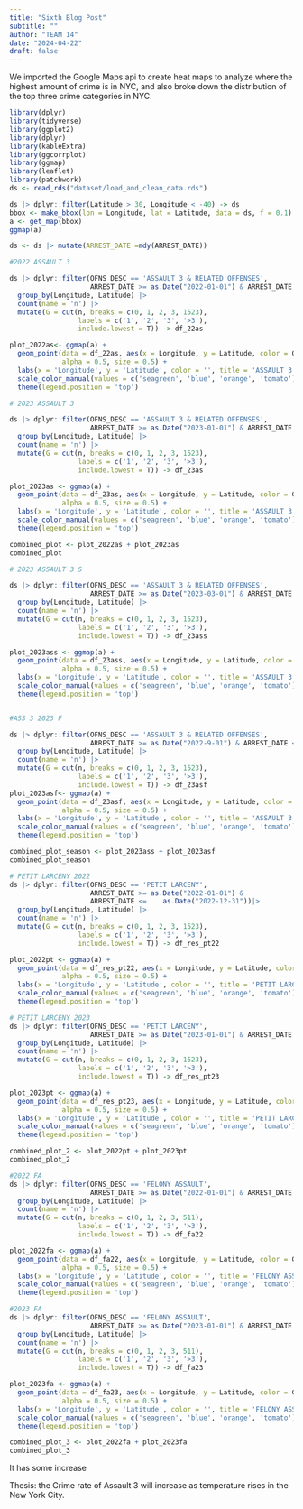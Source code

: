 ```yaml
---
title: "Sixth Blog Post"
subtitle: ""
author: "TEAM 14"
date: "2024-04-22"
draft: false
---
```


We imported the Google Maps api to create heat maps to analyze where the highest amount of crime is in NYC, and also broke down the distribution of the top three crime categories in NYC.
```r
library(dplyr)
library(tidyverse) 
library(ggplot2)
library(dplyr)
library(kableExtra)
library(ggcorrplot)
library(ggmap)
library(leaflet)
library(patchwork)
ds <- read_rds("dataset/load_and_clean_data.rds")
```

```r
ds |> dplyr::filter(Latitude > 30, Longitude < -40) -> ds
bbox <- make_bbox(lon = Longitude, lat = Latitude, data = ds, f = 0.1)
a <- get_map(bbox)
ggmap(a)

ds <- ds |> mutate(ARREST_DATE =mdy(ARREST_DATE))
```



```r
#2022 ASSAULT 3

ds |> dplyr::filter(OFNS_DESC == 'ASSAULT 3 & RELATED OFFENSES',
                    ARREST_DATE >= as.Date("2022-01-01") & ARREST_DATE <= as.Date("2022-12-31"))|>
  group_by(Longitude, Latitude) |>
  count(name = 'n') |> 
  mutate(G = cut(n, breaks = c(0, 1, 2, 3, 1523),
                 labels = c('1', '2', '3', '>3'), 
                 include.lowest = T)) -> df_22as

plot_2022as<- ggmap(a) +
  geom_point(data = df_22as, aes(x = Longitude, y = Latitude, color = G),
             alpha = 0.5, size = 0.5) +
  labs(x = 'Longitude', y = 'Latitude', color = '', title = 'ASSAULT 3 2022') +
  scale_color_manual(values = c('seagreen', 'blue', 'orange', 'tomato')) +
  theme(legend.position = 'top')
```



```r
# 2023 ASSAULT 3

ds |> dplyr::filter(OFNS_DESC == 'ASSAULT 3 & RELATED OFFENSES',
                    ARREST_DATE >= as.Date("2023-01-01") & ARREST_DATE <=  as.Date("2023-12-31"))|>
  group_by(Longitude, Latitude) |>
  count(name = 'n') |> 
  mutate(G = cut(n, breaks = c(0, 1, 2, 3, 1523),
                 labels = c('1', '2', '3', '>3'), 
                 include.lowest = T)) -> df_23as

plot_2023as <- ggmap(a) +
  geom_point(data = df_23as, aes(x = Longitude, y = Latitude, color = G),
             alpha = 0.5, size = 0.5) +
  labs(x = 'Longitude', y = 'Latitude', color = '', title = 'ASSAULT 3 2023') +
  scale_color_manual(values = c('seagreen', 'blue', 'orange', 'tomato')) +
  theme(legend.position = 'top')

```

```r
combined_plot <- plot_2022as + plot_2023as
combined_plot
```
```r
# 2023 ASSAULT 3 S

ds |> dplyr::filter(OFNS_DESC == 'ASSAULT 3 & RELATED OFFENSES',
                    ARREST_DATE >= as.Date("2023-03-01") & ARREST_DATE <=  as.Date("2023-5-31"))|>
  group_by(Longitude, Latitude) |>
  count(name = 'n') |> 
  mutate(G = cut(n, breaks = c(0, 1, 2, 3, 1523),
                 labels = c('1', '2', '3', '>3'), 
                 include.lowest = T)) -> df_23ass

plot_2023ass <- ggmap(a) +
  geom_point(data = df_23ass, aes(x = Longitude, y = Latitude, color = G),
             alpha = 0.5, size = 0.5) +
  labs(x = 'Longitude', y = 'Latitude', color = '', title = 'ASSAULT 3 2023 S') +
  scale_color_manual(values = c('seagreen', 'blue', 'orange', 'tomato')) +
  theme(legend.position = 'top')


#ASS 3 2023 F

ds |> dplyr::filter(OFNS_DESC == 'ASSAULT 3 & RELATED OFFENSES',
                    ARREST_DATE >= as.Date("2022-9-01") & ARREST_DATE <=  as.Date("2022-10-30"))|>
  group_by(Longitude, Latitude) |>
  count(name = 'n') |> 
  mutate(G = cut(n, breaks = c(0, 1, 2, 3, 1523),
                 labels = c('1', '2', '3', '>3'), 
                 include.lowest = T)) -> df_23asf
plot_2023asf<- ggmap(a) +
  geom_point(data = df_23asf, aes(x = Longitude, y = Latitude, color = G),
             alpha = 0.5, size = 0.5) +
  labs(x = 'Longitude', y = 'Latitude', color = '', title = 'ASSAULT 3 2022f') +
  scale_color_manual(values = c('seagreen', 'blue', 'orange', 'tomato')) +
  theme(legend.position = 'top')


```

```r
combined_plot_season <- plot_2023ass + plot_2023asf
combined_plot_season
```

```r
# PETIT LARCENY 2022
ds |> dplyr::filter(OFNS_DESC == 'PETIT LARCENY',
                    ARREST_DATE >= as.Date("2022-01-01") & 
                    ARREST_DATE <=    as.Date("2022-12-31"))|>
  group_by(Longitude, Latitude) |>
  count(name = 'n') |> 
  mutate(G = cut(n, breaks = c(0, 1, 2, 3, 1523),
                 labels = c('1', '2', '3', '>3'), 
                 include.lowest = T)) -> df_res_pt22

plot_2022pt <- ggmap(a) +
  geom_point(data = df_res_pt22, aes(x = Longitude, y = Latitude, color = G),
             alpha = 0.5, size = 0.5) +
  labs(x = 'Longitude', y = 'Latitude', color = '', title = 'PETIT LARCENY 2022') +
  scale_color_manual(values = c('seagreen', 'blue', 'orange', 'tomato')) +
  theme(legend.position = 'top')
```

```r
# PETIT LARCENY 2023
ds |> dplyr::filter(OFNS_DESC == 'PETIT LARCENY',
                    ARREST_DATE >= as.Date("2023-01-01") & ARREST_DATE <= as.Date("2023-12-31"))|>
  group_by(Longitude, Latitude) |>
  count(name = 'n') |> 
  mutate(G = cut(n, breaks = c(0, 1, 2, 3, 1523),
                 labels = c('1', '2', '3', '>3'), 
                 include.lowest = T)) -> df_res_pt23

plot_2023pt <- ggmap(a) +
  geom_point(data = df_res_pt23, aes(x = Longitude, y = Latitude, color = G),
             alpha = 0.5, size = 0.5) +
  labs(x = 'Longitude', y = 'Latitude', color = '', title = 'PETIT LARCENY 2023') +
  scale_color_manual(values = c('seagreen', 'blue', 'orange', 'tomato')) +
  theme(legend.position = 'top')
```

```r
combined_plot_2 <- plot_2022pt + plot_2023pt
combined_plot_2
```

```r
#2022 FA
ds |> dplyr::filter(OFNS_DESC == 'FELONY ASSAULT',
                    ARREST_DATE >= as.Date("2022-01-01") & ARREST_DATE <= as.Date("2022-12-31")) |>
  group_by(Longitude, Latitude) |>
  count(name = 'n') |> 
  mutate(G = cut(n, breaks = c(0, 1, 2, 3, 511),
                 labels = c('1', '2', '3', '>3'), 
                 include.lowest = T)) -> df_fa22

plot_2022fa <- ggmap(a) +
  geom_point(data = df_fa22, aes(x = Longitude, y = Latitude, color = G),
             alpha = 0.5, size = 0.5) +
  labs(x = 'Longitude', y = 'Latitude', color = '', title = 'FELONY ASSAULT 2022') +
  scale_color_manual(values = c('seagreen', 'blue', 'orange', 'tomato')) +
  theme(legend.position = 'top')
```

```r
#2023 FA
ds |> dplyr::filter(OFNS_DESC == 'FELONY ASSAULT',
                    ARREST_DATE >= as.Date("2023-01-01") & ARREST_DATE <= as.Date("2023-12-31")) |>
  group_by(Longitude, Latitude) |>
  count(name = 'n') |> 
  mutate(G = cut(n, breaks = c(0, 1, 2, 3, 511),
                 labels = c('1', '2', '3', '>3'), 
                 include.lowest = T)) -> df_fa23

plot_2023fa <- ggmap(a) +
  geom_point(data = df_fa23, aes(x = Longitude, y = Latitude, color = G),
             alpha = 0.5, size = 0.5) +
  labs(x = 'Longitude', y = 'Latitude', color = '', title = 'FELONY ASSAULT 2023') +
  scale_color_manual(values = c('seagreen', 'blue', 'orange', 'tomato')) +
  theme(legend.position = 'top')
```

```r
combined_plot_3 <- plot_2022fa + plot_2023fa
combined_plot_3
```

It has some increase 


Thesis: the Crime rate of Assault 3 will increase as temperature rises in the New York City.